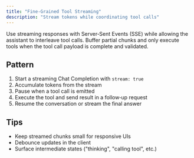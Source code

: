 ```yaml
---
title: "Fine‑Grained Tool Streaming"
description: "Stream tokens while coordinating tool calls"
---
```


Use streaming responses with Server‑Sent Events (SSE) while allowing the assistant to interleave tool calls. Buffer partial chunks and only execute tools when the tool call payload is complete and validated.

## Pattern

1. Start a streaming Chat Completion with `stream: true`
2. Accumulate tokens from the stream
3. Pause when a tool call is emitted
4. Execute the tool and send result in a follow‑up request
5. Resume the conversation or stream the final answer

## Tips

- Keep streamed chunks small for responsive UIs
- Debounce updates in the client
- Surface intermediate states ("thinking", "calling tool", etc.)
